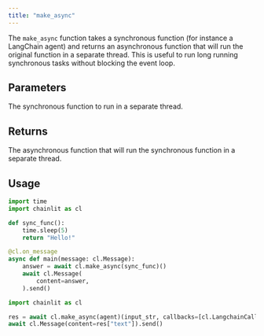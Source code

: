 ```yaml
---
title: "make_async"
---
```


The `make_async` function takes a synchronous function (for instance a LangChain agent) and returns an asynchronous function that will run the original function in a separate thread.
This is useful to run long running synchronous tasks without blocking the event loop.

## Parameters

<ParamField path="func" type="Callable">
  The synchronous function to run in a separate thread.
</ParamField>

## Returns

<ResponseField name="async_function" type="Coroutine" required>
  The asynchronous function that will run the synchronous function in a separate
  thread.
</ResponseField>

## Usage

```python
import time
import chainlit as cl

def sync_func():
    time.sleep(5)
    return "Hello!"

@cl.on_message
async def main(message: cl.Message):
    answer = await cl.make_async(sync_func)()
    await cl.Message(
        content=answer,
    ).send()
```

```python LangChain agent
import chainlit as cl

res = await cl.make_async(agent)(input_str, callbacks=[cl.LangchainCallbackHandler()])
await cl.Message(content=res["text"]).send()
```

